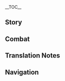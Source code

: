 {{CharacterTabs}}
{{LanguageTabs}}
{{Stub|1={{Meta/VO|tl=1|rm=1}}}}
__TOC__
==Story==
{{VO/Story
|character           = Yoimiya
|language            = zh
|language_s          = zh
|language_t          = zh-tw
|name_s              = 宵宫
|name_t              = 宵宮

|vo_01_01_title_s    = 初次见面…
|vo_01_01_title_t    = 初次見面…
|vo_01_01_subtitle   = Hello
|vo_01_01_file       = VO_{language}{character} Hello.ogg
|vo_01_01_tx_s       = 欢迎光临「长野原」！我叫宵宫，有什么需要的都可以告诉我！<br />呃…「什锦炸串」和「鸟蛋烧」…不不不，我们家不是饭店啦，是做烟花的！嗯，就是这个，闪闪亮亮，啪啦啪啦的，小烟花~
|vo_01_01_tx_t       = 歡迎光臨「長野原」！我叫宵宮，有什麼需要的都可以告訴我！<br />呃…「什錦炸串」和「鳥蛋燒」…不不不，我們家不是餐廳啦，是做煙花的！嗯，就是這個，閃閃亮亮，啪啦啪啦的，小煙花~
|vo_01_01_rm         = 
|vo_01_01_tl         = Welcome to Naganohara! My name is Yoimiya, and tell me when you need anything! Uh...Kushikatsu and Egg Rolls...no no no, we're not a restaurant, we make fireworks! Mm, like these sparkling, crackling little fireworks~

|vo_02_01_title_s    = 闲聊・烟花
|vo_02_01_title_t    = 閒聊・煙花
|vo_02_01_subtitle   = Chat: Fireworks
|vo_02_01_file       = VO_{language}{character} Chat - Fireworks.ogg
|vo_02_01_tx_s       = 烟花易逝，人情长存。
|vo_02_01_tx_t       = 煙花易逝，人情長存。
|vo_02_01_rm         =
|vo_02_01_tl         = Fireworks disappear easily, but relationships are long lasting.

|vo_02_02_title_s    = 闲聊・讲故事
|vo_02_02_title_t    = 閒聊・講故事
|vo_02_02_subtitle   = Chat: Telling Stories
|vo_02_02_file       = VO_{language}{character} Chat - Telling Stories.ogg
|vo_02_02_tx_s       = 没事做的话，我来给你讲故事吧！
|vo_02_02_tx_t       = 沒事做的話，我來跟{{MC|你|妳|mc=1}}講故事吧！
|vo_02_02_rm         =
|vo_02_02_tl         = If you've got nothing to do, I can tell you a story!

|vo_02_03_title_s    = 闲聊・金鱼
|vo_02_03_title_t    = 閒聊・金魚
|vo_02_03_subtitle   = Chat: Goldfish
|vo_02_03_file       = VO_{language}{character} Chat - Goldfish.ogg
|vo_02_03_tx_s       = 你养过金鱼吗？很乖巧很可爱哦。
|vo_02_03_tx_t       = {{MC|你|妳|mc=1}}養過金魚嗎？很乖巧很可愛哦。
|vo_02_03_rm         =
|vo_02_03_tl         = Have you raised goldfish before? They're very obedient and cute.

|vo_03_01_title_s    = 下雨的时候…
|vo_03_01_title_t    = 下雨的時候…
|vo_03_01_subtitle   = When It Rains
|vo_03_01_file       = VO_{language}{character} When It Rains.ogg
|vo_03_01_tx_s       = 呜哇，烟花要湿透了！得找地方躲躲，啊，要来不及了！
|vo_03_01_tx_t       = 嗚哇，煙花要濕透了！得找地方躲躲，啊，要來不及了！
|vo_03_01_rm         =
|vo_03_01_tl         = Wah, the fireworks are getting soaked! We must find a place to hide, ah, we're running out of time!

|vo_03_02_title_s    = 下雪的时候…
|vo_03_02_title_t    = 下雪的時候…
|vo_03_02_subtitle   = When It Snows
|vo_03_02_file       = VO_{language}{character} When It Snows.ogg
|vo_03_02_tx_s       = 哈哈，看我搓个雪球，咻&mdash;&mdash;
|vo_03_02_tx_t       = 哈哈，看我搓個雪球，咻&mdash;&mdash;
|vo_03_02_rm         =
|vo_03_02_tl         = Haha, watch me make a snowball, pew!

|vo_03_03_title_s    = 阳光很好…
|vo_03_03_title_t    = 陽光很好…
|vo_03_03_subtitle   = When the Sun Is Out
|vo_03_03_file       = VO_{language}{character} When the Sun Is Out.ogg
|vo_03_03_tx_s       = 全身上下都暖暖的，好舒服啊。嗯，感觉要飘起来了。
|vo_03_03_tx_t       = 全身上下都暖暖的，好舒服啊。嗯，感覺要飄起來了。
|vo_03_03_rm         =
|vo_03_03_tl         = My entire body feels warm, and it's so comfortable. Mm, I feel like I might float away.

|vo_03_04_title_s    = 刮大风了…
|vo_03_04_title_t    = 颳大風了…
|vo_03_04_subtitle   = When the Wind Is Blowing
|vo_03_04_file       = VO_{language}{character} When the Wind Is Blowing.ogg
|vo_03_04_tx_s       = 风好大啊&mdash;&mdash;声音都被吹回来啦&mdash;&mdash;！
|vo_03_04_tx_t       = 風好大啊&mdash;&mdash;聲音都被吹回來啦&mdash;&mdash;！
|vo_03_04_rm         =
|vo_03_04_tl         = The wind is so big — my voice is getting blown back at me!

|vo_04_01_title_s    = 早上好…
|vo_04_01_title_t    = 早安…
|vo_04_01_subtitle   = Good Morning
|vo_04_01_file       = VO_{language}{character} Good Morning.ogg
|vo_04_01_tx_s       = 啊&mdash;&mdash;早上好啊，早上的空气最新鲜啦，多吸两口就会变聪明哦。
|vo_04_01_tx_t       = 啊&mdash;&mdash;早上好啊，早上的空氣最新鮮啦，多吸兩口就會變聰明哦。
|vo_04_01_rm         =
|vo_04_01_tl         = Ah — good morning. The morning breeze is the freshest, and breathing more of it makes you smarter.

|vo_04_02_title_s    = 中午好…
|vo_04_02_title_t    = 午安…
|vo_04_02_subtitle   = Good Afternoon
|vo_04_02_file       = VO_{language}{character} Good Afternoon.ogg
|vo_04_02_tx_s       = 嗯，该吃午饭啦，欸…今天的鸡蛋，是双黄蛋呢。嘿嘿，运气真好。
|vo_04_02_tx_t       = 嗯，該吃午飯啦，欸…今天的雞蛋，是雙黃蛋呢。嘿嘿，運氣真好。
|vo_04_02_rm         =
|vo_04_02_tl         = Mm, it's time to eat lunch, hey...the egg we have today has a double yolk. Hehe, what wonderful luck.

|vo_04_03_title_s    = 晚上好…
|vo_04_03_title_t    = 晚上好…
|vo_04_03_subtitle   = Good Evening
|vo_04_03_file       = VO_{language}{character} Good Evening.ogg
|vo_04_03_tx_s       = 现在是最适合测试烟花效果的时间，无论是在天上还是地上炸开都会很好看。嘿嘿，开玩笑的，我会注意安全啦。
|vo_04_03_tx_t       = 現在是最適合測試煙花效果的時間，無論是在天上還是地上炸開都會很好看。嘿嘿，開玩笑的，我會注意安全啦。
|vo_04_03_rm         =
|vo_04_03_tl         = Now is the fittest time to test the effects of the fireworks — they would be pretty no matter whether they explode on the ground or the sky. Hehe, just kidding — I would be careful.

|vo_04_04_title_s    = 晚安…
|vo_04_04_title_t    = 晚安…
|vo_04_04_subtitle   = Good Night
|vo_04_04_file       = VO_{language}{character} Good Night.ogg
|vo_04_04_tx_s       = 提问时间&mdash;&mdash;！请问，当看完一整天的烟花之后，接下来要做什么？嘿嘿，答案揭晓：当然是去梦里看烟花啦！晚安，明天见。
|vo_04_04_tx_t       = 提問時間&mdash;&mdash;！請問，當看完一整天的煙花之後，接下來要做什麼？嘿嘿，答案揭曉：當然是去夢裡看煙花啦！晚安，明天見。
|vo_04_04_rm         =
|vo_04_04_tl         = Question time! After watching a whole day of fireworks, what would you do next? Hehe, the answer is: to watch more fireworks in your dreams! Good night, and see you tomorrow.

|vo_05_01_title_s    = 关于{name_s}自己・家事
|vo_05_01_title_t    = 關於{name_t}自己・家事
|vo_05_01_subtitle   = About {character}: Family Matters
|vo_05_01_file       = VO_{language}{character} About {character} - Family Matters.ogg
|vo_05_01_tx_s       = 我的老爹耳朵不太好，小时候我无论对他说什么，他都是一副笑呵呵的样子，我就以为我说的都是对的，所以就一直说，一直说，他就一直笑。后来我才知道他笑是因为他听不清楚，但…只要他真的很开心，那我还是会一直说给他听。
|vo_05_01_tx_t       = 我的老爹耳朵不太好，小時候我無論對他說什麼，他都是一副笑呵呵的樣子，我就以為我說的都是對的，所以就一直說，一直說，他就一直笑。後來我才知道他笑是因為他聽不清楚，但…只要他真的很開心，那我還是會一直說給他聽。
|vo_05_01_rm         =
|vo_05_01_tl         = My pops doesn't have very good hearing. When I was young, he would have this happy expression no matter what I tell him. So I thought that meant everything I said was right, and I kept talking, and talking, and he would keep smiling. Later I knew that he smiles because he can't hear well, though...if it really makes him very happy, I would keep talking to him.

|vo_05_02_title_s    = 关于{name_s}自己・说话
|vo_05_02_title_t    = 關於{name_t}自己・說話
|vo_05_02_subtitle   = About {character}: Talking
|vo_05_02_friendship = 4
|vo_05_02_file       = VO_{language}{character} About {character} - Talking.ogg
|vo_05_02_tx_s       = 我不担心什么「祸从口出」，因为蕴含在语言中的情感是不会骗人的。就算说错话被误会，用更多的话去化解就好，但如果什么都不说，对方就没办法了解你的心意，也就没有和你拉近关系的契机了。
|vo_05_02_tx_t       = 我不擔心什麼「禍從口出」，因為蘊含在語言中的情感是不會騙人的。就算說錯話被誤會，用更多的話去化解就好，但如果什麼都不說，對方就沒辦法瞭解你的心意，也就沒有和你拉近關係的契機了。
|vo_05_02_rm         =
|vo_05_02_tl         = 

|vo_06_01_title_s    = 关于我们・猜拳
|vo_06_01_title_t    = 關於我們・猜拳
|vo_06_01_subtitle   = About Us: Rock, Paper, Scissors
|vo_06_01_file       = VO_{language}{character} About Us - Rock, Paper, Scissors.ogg
|vo_06_01_tx_s       = 我们来玩石头剪刀布吧！听我口令：石头，剪刀，布！好欸，我赢了！我赢了！嗯？我没变啊，才不会变呢。
|vo_06_01_tx_t       = 我們來玩剪刀石頭布吧！聽我口令：剪刀、石頭、布！好欸，我贏了！我贏了！嗯？我沒變拳啊，才不會變呢。
|vo_06_01_rm         =
|vo_06_01_tl         = Let's play rock paper scissors! On my command: rock, paper, scissors! Yay, I won! I won! Hm? I didn't change my choice, I definitely wouldn't.

|vo_06_02_title_s    = 关于我们・陪伴
|vo_06_02_title_t    = 關於我們・陪伴
|vo_06_02_subtitle   = About Us: Companionship
|vo_06_02_friendship = 6
|vo_06_02_file       = VO_{language}{character} About Us - Companionship.ogg
|vo_06_02_tx_s       = 其实我不在意我要做什么事，我更在意的是和我一起做事的人。比如和你在一起，就算只是看看风景，踢踢罐子，我都很开心。因为，跟你说话怎么都说不腻嘛。
|vo_06_02_tx_t       = 其實我不在意我要做什麼事，我更在意的是和我一起做事的人。比如和{{MC|你|妳|mc=1}}在一起，就算只是看看風景，踢踢罐子，我都很開心。因為，跟{{MC|你|妳|mc=1}}說話怎麼都說不膩嘛。
|vo_06_02_rm         =
|vo_06_02_tl         = 

|vo_07_01_title_s    = 关于「神之眼」…
|vo_07_01_title_t    = 關於「神之眼」…
|vo_07_01_subtitle   = About the [[Vision]]
|vo_07_01_friendship = 4
|vo_07_01_file       = VO_{language}{character} About the Vision.ogg
|vo_07_01_tx_s       = 悄悄告诉你一件事哦，我刚刚拿到「神之眼」的时候，我是把它当打火石来用的。我用它点过烟花烧过水，回家就把它往库房一扔不管了。结果，还是我老爹发现，告诉我这是个特别珍贵的东西，要好好保管。哈哈…幸好没有被神明大人收回去。
|vo_07_01_tx_t       = 悄悄告訴{{MC|你|妳|mc=1}}一件事哦，我剛剛拿到「神之眼」的時候，我是把它當打火石來用的。我用它點過煙花燒過水，回家就把它往庫房一丟不管了。結果，還是我老爹發現，告訴我這是個特別珍貴的東西，要好好保管。哈哈…幸好沒有被神明大人收回去。
|vo_07_01_rm         =
|vo_07_01_tl         = 

|vo_07_02_title_s    = 有什么想要分享・海灯节
|vo_07_02_title_t    = 有什麼想要分享・海燈節
|vo_07_02_subtitle   = Something to Share: Lantern Rite
|vo_07_02_file       = VO_{language}{character} Something to Share - Lantern Rite.ogg
|vo_07_02_tx_s       = 你知道吗？璃月的海灯节，有很多烟花都是从我们家订购的。我按照要求做好，再找北斗阿姊用船送去璃月。虽然按锁国令的规矩，我不该把这些东西往外送，但…有节日的地方，烟花一定不能缺席。
|vo_07_02_tx_t       = {{MC|你|妳|mc=1}}知道嗎？璃月的海燈節，有很多煙花都是從我們家訂購的。我按照要求做好，再找北斗阿姊用船送去璃月。雖然按鎖國令的規矩，我不該把這些東西往外送，但…有節日的地方，煙花一定不能缺席。
|vo_07_02_rm         =
|vo_07_02_tl         = Do you know? During the Lantern Rite in Liyue, lots of the fireworks are bought from our store. I make the fireworks based on the requirements, then I find Sister Beidou to ship it to Liyue. Although the Sakoku Decree wouldn't allow me sending these items out of Inazuma...fireworks can't be absent in a place with an ongoing festival.

|vo_07_03_title_s    = 有什么想要分享・循环
|vo_07_03_title_t    = 有什麼想要分享・循環
|vo_07_03_subtitle   = Something to Share: Cycles
|vo_07_03_file       = VO_{language}{character} Something to Share - Cycles.ogg
|vo_07_03_tx_s       = 「烟花在天空中留下的光点消失之后，会变成雨，会变成雪，重新落到地上。它们滋润了大地，抚育了人类，为的是再一次被送上天空，重现华丽的瞬间。」在老爹讲的很多很多故事里，这是我很喜欢的一个。
|vo_07_03_tx_t       = 「煙花在天空中留下的光點消失之後，會變成雨，會變成雪，重新落到地上。它們滋潤了大地，撫育了人類，為的是再一次被送上天空，重現華麗的瞬間。」在老爹講的很多很多故事裡，這是我很喜歡的一個。
|vo_07_03_rm         =
|vo_07_03_tl         = "When the light in the sky that the fireworks leave disappear, it will become rain, or it will become snow, and it would fall on the ground. They moistened the earth, nourishing the humans, for it is to be sent back to the sky, replaying that gorgeous moment." Among the many stories pops told, this one is my favorite.

|vo_07_04_title_s    = 有什么想要分享・光斑
|vo_07_04_title_t    = 有什麼想要分享・光斑
|vo_07_04_subtitle   = Something to Share: Spots of Light
|vo_07_04_file       = VO_{language}{character} Something to Share - Spots of Light.ogg
|vo_07_04_tx_s       = 你小时候踩过地上的光斑吗？就是阳光很好的时候，光线穿过树叶在地上留下的那种光斑。本来以为踩了就会消失，结果它总是会跳到脚背上，我就一直踩，一直踩，试了好久也没成功。那时候挺不甘心的，坐在小石头上叹气，「唉，这个世界上居然有踩不到的东西啊…」
|vo_07_04_tx_t       = {{MC|你|妳|mc=1}}小時候踩過地上的光斑嗎？就是陽光很好的時候，光線穿過樹葉在地上留下的那種光斑。本來以為踩了就會消失，結果它總是會跳到腳背上，我就一直踩，一直踩，試了好久也沒成功。那時候挺不甘心的，坐在小石頭上嘆氣，「唉，這個世界上居然有踩不到的東西啊…」
|vo_07_04_rm         =
|vo_07_04_tl         = 

|vo_07_05_title_s    = 感兴趣的见闻…
|vo_07_05_title_t    = 感興趣的見聞…
|vo_07_05_subtitle   = Interesting Things
|vo_07_05_file       = VO_{language}{character} Interesting Things.ogg
|vo_07_05_tx_s       = 有一次夏日祭，我蹲在孩子们旁边看他们捞金鱼的时候，我突然想，有没有可能做出一种能在水上放的烟花呢？然后，「金鱼烟花」就诞生了！能在水面上游来游去，能发出七彩的光，还能吐泡泡呢，很不可思议吧！…我也没想到我真的能成功，但这个世界上就是有很多很多不可思议的事呢。
|vo_07_05_tx_t       = 有一次夏日祭，我蹲在孩子們旁邊看他們撈金魚的時候，我突然想，有沒有可能做出一種能在水上放的煙花呢？然後，「金魚煙花」就誕生了！能在水面上游來游去，能發出七彩的光，還能吐泡泡呢，很不可思議吧！…我也沒想到我真的能成功，但這個世界上就是有很多很多不可思議的事呢。
|vo_07_05_rm         =
|vo_07_05_tl         = 

|vo_08_01_title_s    = 关于北斗…
|vo_08_01_title_t    = 關於北斗…
|vo_08_01_subtitle   = About [[Beidou]]
|vo_08_01_friendship = 4
|vo_08_01_file       = VO_{language}{character} About Beidou.ogg
|vo_08_01_tx_s       = 稻妻锁国之后，都是北斗阿姊帮我运烟花出去，为了给她一个惊喜，我准备了一个巨大的船型烟花。在「南十字船队」准备离开的时候，这烟花就在他们眼前冲了出去，直飞天空。船员们都以为是船队的船飞出去了，吓了一大跳，但北斗阿姊特别喜欢这个创意。她告诉我，惊喜惊喜，就是要又惊又喜，哈哈。
|vo_08_01_tx_t       = 稻妻鎖國之後，都是北斗阿姊幫我運煙花出去，為了給她一個驚喜，我準備了一個巨大的船型煙花。在「南十字船隊」準備離開的時候，這煙花就在他們眼前衝了出去，直飛天空。船員們都以為是船隊的船飛出去了，嚇了一大跳，但北斗阿姊特別喜歡這個創意。她告訴我，驚喜驚喜，就是要又驚又喜，哈哈。
|vo_08_01_rm         =
|vo_08_01_tl         = 

|vo_08_02_title_s    = 关于雷电将军…
|vo_08_02_title_t    = 關於雷電將軍…
|vo_08_02_subtitle   = About the [[Raiden Shogun]]
|vo_08_02_friendship = 4
|vo_08_02_file       = VO_{language}{character} About the Raiden Shogun.ogg
|vo_08_02_tx_s       = 烟花是和将军追求的「永恒」距离最远的东西，她可能觉得须臾的华光对于稻妻来说没有实际意义。唉，这就是执掌「永恒」的人难以理解的东西吧，正是因为我们都是「须臾之人」，才更需要纪念须臾的美好。
|vo_08_02_tx_t       = 煙花是和將軍追求的「永恆」距離最遠的東西，她可能覺得須臾的華光對於稻妻來說沒有實際意義。唉，這就是執掌「永恆」的人難以理解的東西吧，正是因為我們都是「須臾之人」，才更需要紀念須臾的美好。
|vo_08_02_rm         =
|vo_08_02_tl         = Fireworks are the furthest thing from the Raiden Shogun's "Eternity." She probably thinks that the transient brilliance wouldn't present any practical purpose to Inazuma. Hm, and that's one aspect those seeking "Eternity" would find hard to comprehend — it is exactly because of the fact that we are of a transient nature that we need to treasure the beauty of this transience.

|vo_08_03_title_s    = 关于神里绫华・认真
|vo_08_03_title_t    = 關於神里綾華・認真
|vo_08_03_subtitle   = About [[Kamisato Ayaka]]: Seriousness
|vo_08_03_friendship = 4
|vo_08_03_file       = VO_{language}{character} About Kamisato Ayaka - Seriousness.ogg
|vo_08_03_tx_s       = 因为工作关系，她和我家有很多合作。和其他两个奉行的人不同，她每次都会听我把话说完，还会很认真地回答我，完全不会有不耐烦的样子。嗯，「大家闺秀」这个词，就是为她而生的吧。
|vo_08_03_tx_t       = 因為工作關係，她和我家有很多合作。和其他兩個奉行的人不同，她每次都會聽我把話說完，還會很認真地回答我，完全不會有不耐煩的樣子。嗯，「大家閨秀」這個詞，就是為她而生的吧。
|vo_08_03_rm         =
|vo_08_03_tl         = 

|vo_08_04_title_s    = 关于神里绫华・泡澡
|vo_08_04_title_t    = 關於神里綾華・泡澡
|vo_08_04_subtitle   = About Kamisato Ayaka: Baths
|vo_08_04_friendship = 4
|vo_08_04_file       = VO_{language}{character} About Kamisato Ayaka - Baths.ogg
|vo_08_04_tx_s       = 有一次谈夏日祭的事谈到很晚，我们都很累了，我就邀请她去泡澡解乏。但她听说「泡澡」是很多人泡在同一个池子里的时候，脸一下子就红了，那时候我才意识到，大小姐是不能使用公共浴场的。
|vo_08_04_tx_t       = 有一次談夏日祭的事談到很晚，我們都很累了，我就邀請她去泡澡解乏。但她聽說「泡澡」是很多人泡在同一個池子裡的時候，臉一下子就紅了，那時候我才意識到，大小姐是不能使用公共浴場的。
|vo_08_04_rm         =
|vo_08_04_tl         = There was once we chatted about the festival till late, and since we were both very tired, I invited her for a refreshing bath. But the moment she heard that bathing involves a lot of people in the same pool, her face went red in an instant, and that's when I realized noble ladies can't use public baths.

|vo_08_05_title_s    = 关于托马…
|vo_08_05_title_t    = 關於托馬…
|vo_08_05_subtitle   = About [[Thoma]]
|vo_08_05_friendship = 4
|vo_08_05_file       = VO_{language}{character} About Thoma.ogg
|vo_08_05_tx_s       = 他是个很擅长说话的人，话从他的嘴里说出来，就一定会有他的想法。虽然看似没什么联系，但绕着绕着，最后都巧妙地指向了同一个目的。嗯…总之就是和我的风格完全不一样啦，遇到我搞不定的事，我就会请他出马。
|vo_08_05_tx_t       = 他是個很擅長說話的人，話從他的嘴裡說出來，就一定會有他的想法。雖然看似沒什麼聯繫，但繞著繞著，最後都巧妙地指向了同一個目的。嗯…總之就是和我的風格完全不一樣啦，遇到我搞不定的事，我就會請他出馬。
|vo_08_05_rm         =
|vo_08_05_tl         = 

|vo_08_06_title_s    = 关于八重神子…
|vo_08_06_title_t    = 關於八重神子…
|vo_08_06_subtitle   = About [[Yae Miko]]
|vo_08_06_friendship = 4
|vo_08_06_file       = VO_{language}{character} About Yae Miko.ogg
|vo_08_06_tx_s       = 有次神社祭典，绫华问我能不能为宫司大人准备玩乐用的烟花。可是…宫司大人不是要出席祭典，全程坐在神社里吗？然后我祭典的时候就一直看着她，想知道她要怎么放烟花。我等啊等，等啊等，结果等来了绫华，说宫司大人特别满意…欸？她已经放过了？难道，坐在里面的不是她？
|vo_08_06_tx_t       = 有次神社祭典，綾華問我能不能為宮司大人準備玩樂用的煙花。可是…宮司大人不是要出席祭典，全程坐在神社裡嗎？然後我祭典的時候就一直看著她，想知道她要怎麼放煙花。我等啊等，等啊等，結果等來了綾華，說宮司大人特別滿意…欸？她已經放過了？難道，坐在裡面的不是她？
|vo_08_06_rm         =
|vo_08_06_tl         =

|vo_08_07_title_s    = 关于荒泷一斗・对决
|vo_08_07_title_t    = 關於荒瀧一斗・對決
|vo_08_07_subtitle   = About [[Arataki Itto]]: Duels
|vo_08_07_friendship = 4
|vo_08_07_file       = VO_{language}{character} About Arataki Itto - Duels.ogg
|vo_08_07_tx_s       = 哦，他呀。别看他长得那么凶，他很受小孩子欢迎的。不过他的胜负心很强，每次我们一起陪孩子们玩，最后都会变成我和他一决胜负，比如一口气喝完拉面汤，面无表情吃酸梅什么的，孩子们会猜我们谁会赢，还会在旁边加油助威，哎呀，那我可不能输了，对吧？
|vo_08_07_tx_t       = 哦，他呀。別看他長得那麼兇，他很受小孩子歡迎的。不過他的勝負心很強，每次我們一起陪孩子們玩，最後都會變成我和他一決勝負，比如一口氣喝完拉麵湯，面無表情吃酸梅什麼的，孩子們會猜我們誰會贏，還會在旁邊加油助威，哎呀，那我可不能輸了，對吧？
|vo_08_07_rm         =
|vo_08_07_tl         =

|vo_08_08_title_s    = 关于荒泷一斗・帮派
|vo_08_08_title_t    = 關於荒瀧一斗・幫派
|vo_08_08_subtitle   = About Arataki Itto: Arataki's Gang
|vo_08_08_friendship = 4
|vo_08_08_file       = VO_{language}{character} About Arataki Itto - Arataki's Gang.ogg
|vo_08_08_tx_s       = 「荒泷派」？欸？！原来他不是无所事事的人呐？
|vo_08_08_tx_t       = 「荒瀧派」？欸？！原來他不是無所事事的人啊？
|vo_08_08_rm         =
|vo_08_08_tl         = "Arataki Gang?" Eh?! So he's not someone with nothing to do all day?

|vo_08_09_title_s    = 关于枫原万叶…
|vo_08_09_title_t    = 關於楓原萬葉…
|vo_08_09_subtitle   = About [[Kaedehara Kazuha]]
|vo_08_09_friendship = 4
|vo_08_09_file       = VO_{language}{character} About Kaedehara Kazuha.ogg
|vo_08_09_tx_s       = 像我这样没有心事的人，就喜欢有话直说。而有心事的人，往往都喜欢说古代的诗歌或者沿途的风景，比如花与鸟，风与月，唯独不提眼前的现实。他也是有故事的人吧。嗯，我懂的，我懂的。
|vo_08_09_tx_t       = 像我這樣沒有心事的人，就喜歡有話直說。而有心事的人，往往都喜歡說古代的詩歌或者沿途的風景，比如花與鳥，風與月，唯獨不提眼前的現實。他也是有故事的人吧。嗯，我懂的，我懂的。
|vo_08_09_rm         =
|vo_08_09_tl         = For people who don't have much worries like me, we just say what we want to say. On the other hand, people who do have their troubles often like speaking of ancient poems or the scenery they've encountered — the flowers and the birds, the wind and the moon — just not the reality confronting them. He must also be a person with his own story to tell. Mm, I get it, I get it.

|vo_08_10_title_s    = 关于九条裟罗…
|vo_08_10_title_t    = 關於九條裟羅…
|vo_08_10_subtitle   = About [[Kujou Sara]]
|vo_08_10_friendship = 4
|vo_08_10_file       = VO_{language}{character} About Kujou Sara.ogg
|vo_08_10_tx_s       = 因为治安和消防问题，我经常被抓去天领奉行的属地接受教育。在那帮人里，九条裟罗应该是最讲道理的一个了，至少她不会在了解情况之前就预设我的对错。如果我是正确的，她也会认同我的观点，如果我错了…嘿嘿，那就去拜托托马帮我赔礼道歉。
|vo_08_10_tx_t       = 因為治安和消防問題，我經常被抓去天領奉行的屬地接受訓導。在那幫人裡，九條裟羅應該是最講道理的一個了，至少她不會在瞭解情況之前就預設我的對錯。如果我是正確的，她也會認同我的觀點，如果我錯了…嘿嘿，那就去拜託托馬幫我賠禮道歉。
|vo_08_10_rm         =
|vo_08_10_tl         = 

|vo_08_11_title_s    = 关于早柚…
|vo_08_11_title_t    = 關於早柚…
|vo_08_11_subtitle   = About [[Sayu]]
|vo_08_11_friendship = 4
|vo_08_11_file       = VO_{language}{character} About Sayu.ogg
|vo_08_11_tx_s       = 如果你见到她，记得告诉我哦？我很想带她去参加祭典，给她介绍很多很多新朋友。因为我看她平时精神不是太好，如果认识一些能玩在一起的人，她应该就会慢慢活泼起来吧。
|vo_08_11_tx_t       = 如果{{MC|你|妳|mc=1}}見到她，記得告訴我哦？我很想帶她去參加祭典，給她介紹很多很多新朋友。因為我看她平時精神不是太好，如果認識一些能玩在一起的人，她應該就會慢慢活潑起來吧。
|vo_08_11_rm         =
|vo_08_11_tl         = If you saw her, please remember to tell me. I want to invite her to festivals, introducing to her many, many new friends. It seems that she's often not in a good state, and she might gradually become more energetic if she knew more people who could get along with her.

|vo_08_12_title_s    = 关于可莉…
|vo_08_12_title_t    = 關於可莉…
|vo_08_12_subtitle   = About [[Klee]]
|vo_08_12_friendship = 4
|vo_08_12_file       = VO_{language}{character} About Klee.ogg
|vo_08_12_tx_s       = 嗯？你说在蒙德有个擅长制作炸弹的小孩子？唔，炸弹和烟花其实相差不大，也就是说，她是这方面的天才？真想见上一面呐。欸，但是…让小孩子玩炸弹很危险吧？蒙德人不会担心吗？
|vo_08_12_tx_t       = 嗯？{{MC|你|妳|mc=1}}說在蒙德有個擅長製作炸彈的小孩子？唔，炸彈和煙花其實相差不大，也就是說，她是這方面的天才？真想見上一面哪。欸，但是…讓小孩子玩炸彈很危險吧？蒙德人不會擔心嗎？
|vo_08_12_rm         =
|vo_08_12_tl         = Hm? You're saying there is a kid in Mondstadt who specializes in making bombs? Um, fireworks and bombs aren't actually too different, meaning that she might be a genius in this area? I'd love to meet her. Hm, but...isn't it dangerous letting a kid play with bombs? Won't the Mondstadters worry?

|vo_09_01_title_s    = 想要了解{name_s}・其一
|vo_09_01_title_t    = 想要瞭解{name_t}・其一
|vo_09_01_subtitle   = More About {character}: I
|vo_09_01_file       = VO_{language}{character} More About {character} - 01.ogg
|vo_09_01_tx_s       = 要听我讲故事啊？好呀好呀，这边坐，我给你讲讲最让我自豪的、「长野原」家的故事吧！是难得的正经话题哟。
|vo_09_01_tx_t       = 要聽我講故事啊？好呀好呀，這邊坐，我給{{MC|你|妳|mc=1}}講講最讓我自豪的、「長野原」家的故事吧！是難得的正經話題喲。
|vo_09_01_rm         =
|vo_09_01_tl         = You want to hear me tell a story? Alright alright, sit here, and I will tell you the story that makes me the proudest — the story of the Naganohara family! It's a serious topic — something hard to come by.

|vo_09_02_title_s    = 想要了解{name_s}・其二
|vo_09_02_title_t    = 想要瞭解{name_t}・其二
|vo_09_02_subtitle   = More About {character}: II
|vo_09_02_friendship = 3
|vo_09_02_file       = VO_{language}{character} More About {character} - 02.ogg
|vo_09_02_tx_s       = 我们家有项悠久的传统，那就是我们会给每一位来定做烟花的客人附赠一张纸条，这张纸条只有我们家的人能看懂，上面记录了烟花的具体配方。不管是过去了十年还是一百年，只要客人能把这张纸条带回来，我们家就能做出和当年完全相同的烟花。
|vo_09_02_tx_t       = 我們家有項悠久的傳統，那就是我們會給每一位來訂做煙花的客人附贈一張紙條，這張紙條只有我們家的人能看懂，上面記錄了煙花的具體配方。不管是過去了十年還是一百年，只要客人能把這張紙條帶回來，我們家就能做出和當年完全相同的煙花。
|vo_09_02_rm         =
|vo_09_02_tl         = 

|vo_09_03_title_s    = 想要了解{name_s}・其三
|vo_09_03_title_t    = 想要瞭解{name_t}・其三
|vo_09_03_subtitle   = More About {character}: III
|vo_09_03_friendship = 4
|vo_09_03_file       = VO_{language}{character} More About {character} - 03.ogg
|vo_09_03_tx_s       = 最美的烟花配最棒的瞬间。那些易逝的小心情就这么被封装在烟花里，以另一种形式传承下去。纸条就像一把钥匙，等待想要纪念过去的人来开门。那么，「长野原」烟花匠人的工作，就是帮大家把门看好。
|vo_09_03_tx_t       = 最美的煙花配最棒的瞬間。那些易逝的小心情就這麼被封裝在煙花裡，以另一種形式傳承下去。紙條就像一把鑰匙，等待想要紀念過去的人來開門。那麼，「長野原」煙花匠人的工作，就是幫大家把門看好。
|vo_09_03_rm         =
|vo_09_03_tl         = The most beautiful fireworks go along with the most fantastic moments. All those small and easily gone emotions kept in these fireworks are being passed down in a different form. The slate is like a key, waiting to be opened by the person commemorating those of the past. Craftsmen of the Naganohara take the job of keeping this gate.

|vo_09_04_title_s    = 想要了解{name_s}・其四
|vo_09_04_title_t    = 想要瞭解{name_t}・其四
|vo_09_04_subtitle   = More About {character}: IV
|vo_09_04_friendship = 5
|vo_09_04_file       = VO_{language}{character} More About {character} - 04.ogg
|vo_09_04_tx_s       = 夏日祭上每时每刻都在诞生动人的故事，在烟花下相识相知的人们慢慢成长，成熟，最终老去。当他们放起如初的烟花，天空中倒映出的依然是他们如初的模样…烟花不是永恒的，但藏在烟花背后的美妙情感，我觉得应该和稻妻一起走向永恒。
|vo_09_04_tx_t       = 夏日祭上每時每刻都在誕生動人的故事，在煙花下相識相知的人們慢慢成長，成熟，最終老去。當他們放起如初的煙花，天空中倒映出的依然是他們如初的模樣…煙花不是永恆的，但藏在煙花背後的美妙情感，我覺得應該和稻妻一起走向永恆。
|vo_09_04_rm         =
|vo_09_04_tl         = 

|vo_09_05_title_s    = 想要了解{name_s}・其五
|vo_09_05_title_t    = 想要瞭解{name_t}・其五
|vo_09_05_subtitle   = More About {character}: V
|vo_09_05_friendship = 6
|vo_09_05_file       = VO_{language}{character} More About {character} - 05.ogg
|vo_09_05_tx_s       = 最后的故事，就不由我来讲了吧，我很想和你静静看一场烟花，把今夜的美景，还有你想说的话全部记录下来。啊，不要误会，不是到此为止的意思，而是关于我们的「故事」，从此才要开始。
|vo_09_05_tx_t       = 最後的故事，就不由我來講了吧，我很想和{{MC|你|妳|mc=1}}靜靜看一場煙花，把今夜的美景，還有{{MC|你|妳|mc=1}}想說的話全部記錄下來。啊，不要誤會，不是到此為止的意思，而是關於我們的「故事」，從此才要開始。
|vo_09_05_rm         =
|vo_09_05_tl         =

|vo_10_01_title_s    = {name_s}的爱好・玩耍
|vo_10_01_title_t    = {name_t}的愛好・玩耍
|vo_10_01_subtitle   = {character}'s Hobbies: Playing
|vo_10_01_file       = VO_{language}{character} Hobbies - Playing.ogg
|vo_10_01_tx_s       = 烟花！啊，这个不算吗？那我想想，唔…这个问题好难啊，我喜欢和邻居聊家常，也喜欢和小孩子一起逛夏日祭、游泳、摘野果，好像没办法挑一个特殊的出来…哦，我懂了！我喜欢的，应该就是和大家一起玩吧！
|vo_10_01_tx_t       = 煙花！啊，這個不算嗎？那我想想，唔…這個問題好難啊，我喜歡和鄰居聊家常，也喜歡和小孩子一起逛夏日祭、游泳、摘野果，好像沒辦法挑一個特殊的出來…哦，我懂了！我喜歡的，應該就是和大家一起玩吧！
|vo_10_01_rm         =
|vo_10_01_tl         =

|vo_10_02_title_s    = {name_s}的爱好・模仿
|vo_10_02_title_t    = {name_t}的愛好・模仿
|vo_10_02_subtitle   = {character}'s Hobbies: Copycat
|vo_10_02_file       = VO_{language}{character} Hobbies - Copycat.ogg
|vo_10_02_tx_s       = 咕噜咕噜咕噜，嘿！哈哈，我在学派蒙消失的动作。
|vo_10_02_tx_t       = 咕嚕咕嚕咕嚕，嘿！哈哈，我在學派蒙消失的動作。
|vo_10_02_rm         =
|vo_10_02_tl         = *Blubbering sounds* Haha, I'm imitating the movement Paimon makes when she disappears.

|vo_10_03_title_s    = {name_s}的烦恼…
|vo_10_03_title_t    = {name_t}的煩惱…
|vo_10_03_subtitle   = {character}'s Troubles
|vo_10_03_file       = VO_{language}{character} Troubles.ogg
|vo_10_03_tx_s       = 嗯，我追读了好长时间的小说，终于迎来了大结局，结果女主角失忆了，说好的婚礼也没办成…好难过，怎么这样！
|vo_10_03_tx_t       = 嗯，我追讀了好長時間的小說，終於迎來了大結局，結果女主角失憶了，說好的婚禮也沒辦成…好難過，怎麼這樣！
|vo_10_03_rm         =
|vo_10_03_tl         = Mm, I'm finally at the big ending to a book I've been reading into for a long while, only to know that the female protagonist lost her memory and wasn't able to attend the planned marriage... It's so sad, how can this be!

|vo_10_04_title_s    = 喜欢的食物…
|vo_10_04_title_t    = 喜歡的食物…
|vo_10_04_subtitle   = Favorite Food
|vo_10_04_file       = VO_{language}{character} Favorite Food.ogg
|vo_10_04_tx_s       = 比起主食，我更喜欢吃点心，每次祭典的时候我都会一家一家吃过去，直到吃不下为止。对了，你擅长做点心吗？我拿我做的团子和你换，这几个大的都给你。
|vo_10_04_tx_t       = 比起主食，我更喜歡吃點心，每次祭典的時候我都會一家一家吃過去，直到吃不下為止。對了，{{MC|你|妳|mc=1}}擅長做點心嗎？我拿我做的糰子和{{MC|你|妳|mc=1}}換，這幾個大的都給{{MC|你|妳|mc=1}}。
|vo_10_04_rm         =
|vo_10_04_tl         = Compared to regular meals, I like eating snacks more. Every festival, I would eat past stall by stall until I am full. By the way, are you good in making snacks? I'll trade my dango with yours — I'll give you all these big ones.

|vo_11_01_title_s    = 讨厌的食物…
|vo_11_01_title_t    = 討厭的食物…
|vo_11_01_subtitle   = Least Favorite Food
|vo_11_01_file       = VO_{language}{character} Least Favorite Food.ogg
|vo_11_01_tx_s       = 牛奶。喝了牛奶的话肚子里面就像开烟花会一样，噼里啪啦的。但加了牛奶的菜或者点心我可以吃，我也不知道为什么。可能是肚子里的小仙灵比较挑食？
|vo_11_01_tx_t       = 牛奶。喝了牛奶的話肚子裡面就像開煙花會一樣，劈哩啪啦的。但加了牛奶的菜或者點心我可以吃，我也不知道為什麼。可能是肚子裡的小仙靈比較挑食？
|vo_11_01_rm         =
|vo_11_01_tl         = Milk. Drinking milk makes me feel as if there is a crackling fireworks show in my stomach. However, I'm not sure why I can eat vegetables or snacks with milk as an ingredient. Maybe the little spirit in my stomach is a bit picky?

<!-- Receiving a Gift -->
|vo_11_02_title_s    = 收到赠礼・其一
|vo_11_02_title_t    = 收到贈禮・其一
|vo_11_02_subtitle   = Receiving a Gift: I
|vo_11_02_file       = VO_{language}{character} Receiving a Gift - 01.ogg
|vo_11_02_tx_s       = 哇，你做点心的手艺很不一般啊！去祭典上摆摊的话，肯定会成为最热门的那一个吧！
|vo_11_02_tx_t       = 哇，{{MC|你|妳|mc=1}}做點心的手藝很不一般啊！去祭典上擺攤的話，肯定會成為最熱門的那一個吧！
|vo_11_02_rm         = Wa, nǐ zuò diǎnxīn de shǒuyì hěn bù yībān a! Qù jìdiǎn shàng bǎitān dehuà, kěndìng huì chéngwéi zuì rèmén de nà yīgè ba!
|vo_11_02_tl         = Wow, your snack-making craftsmanship is extraordinary! If you were to put up a stall in the festival, you'd definitely be able to become the most popular one!

|vo_11_03_title_s    = 收到赠礼・其二
|vo_11_03_title_t    = 收到贈禮・其二
|vo_11_03_subtitle   = Receiving a Gift: II
|vo_11_03_file       = VO_{language}{character} Receiving a Gift - 02.ogg
|vo_11_03_tx_s       = 吃到了好吃的东西，人就会变得很有精神。一有精神，就想开始讲故事。嗯，我来挑个故事吧！
|vo_11_03_tx_t       = 吃到了好吃的東西，人就會變得很有精神。一有精神，就想開始講故事。嗯，我來挑個故事吧！
|vo_11_03_rm         = Chīdàole hǎochī de dōngxi, rén jiù huì biàn de hěn yǒu jīngshén. Yī yǒu jīngshén, jiù xiǎng kāishǐ jiǎng gùshì. Ǹg, wǒ lái tiāo gè gùshì ba!
|vo_11_03_tl         = When a person eats something yummy, they'll be filled with energy. When they're filled with energy, they'll want to tell a story. Mmm, allow me to choose a story!

|vo_11_04_title_s    = 收到赠礼・其三
|vo_11_04_title_t    = 收到贈禮・其三
|vo_11_04_subtitle   = Receiving a Gift: III
|vo_11_04_file       = VO_{language}{character} Receiving a Gift - 03.ogg
|vo_11_04_tx_s       = 哎呀，肚子里面好像有飘浮灵在上下闹腾…这不应该呀…
|vo_11_04_tx_t       = 哎呀，肚子裡面好像有飄浮靈在上下鬧騰…這不應該呀…
|vo_11_04_rm         = Āiyā, dùzi lǐmiàn hǎoxiàng yǒu Piāofú-líng zài shàngxià nàoteng... Zhè bù yìnggāi ya...
|vo_11_04_tl         = Uh oh, it feels like there's a {{lex|Specter|zh}} making a racket in my stomach... This shouldn't be...

<!-- Birthday -->
|vo_12_01_title_s    = 生日…
|vo_12_01_title_t    = 生日…
|vo_12_01_subtitle   = Birthday
|vo_12_01_file       = VO_{language}{character} Birthday.ogg
|vo_12_01_tx_s       = 生日从来都不是你一个人的节日哦，愿意为你送蛋糕，点蜡烛，鼓掌欢呼的人，都发自真心地感谢你能够降生在这个世界上。所以，一定要热热闹闹的才好，让所有人都有感谢你的机会！那么，生日快乐！准备好了吗？我要放烟花了！
|vo_12_01_tx_t       = 生日從來都不是{{MC|你|妳|mc=1}}一個人的節日哦，願意為{{MC|你|妳|mc=1}}送蛋糕，點蠟燭，鼓掌歡呼的人，都發自真心地感謝{{MC|你|妳|mc=1}}能夠降生在這個世界上。所以，一定要熱熱鬧鬧的才好，讓所有人都有感謝{{MC|你|妳|mc=1}}的機會！那麼，生日快樂！準備好了嗎？我要放煙花了！
|vo_12_01_rm         =
|vo_12_01_tl         = 

<!-- Feelings About Ascension -->
|vo_13_01_title_s    = 突破的感受・起
|vo_13_01_title_t    = 突破的感受・起
|vo_13_01_subtitle   = Feelings About Ascension: Intro
|vo_13_01_ascension  = 1
|vo_13_01_file       = VO_{language}{character} Feelings About Ascension -  01.ogg
|vo_13_01_tx_s       = 飞得更高，炸得更响！
|vo_13_01_tx_t       = 飛得更高，炸得更響！
|vo_13_01_rm         =
|vo_13_01_tl         = The higher it flies, the louder the explosion!

|vo_13_02_title_s    = 突破的感受・承
|vo_13_02_title_t    = 突破的感受・承
|vo_13_02_subtitle   = Feelings About Ascension: Building Up
|vo_13_02_ascension  = 2
|vo_13_02_file       = VO_{language}{character} Feelings About Ascension -  02.ogg
|vo_13_02_tx_s       = 哈哈，我来试试看，直接用弓箭把烟花送上天空吧！
|vo_13_02_tx_t       = 哈哈，我來試試看，直接用弓箭把煙花送上天空吧！
|vo_13_02_rm         =
|vo_13_02_tl         = Haha, let me try directly sending fireworks into the sky with the bow!

|vo_13_03_title_s    = 突破的感受・转
|vo_13_03_title_t    = 突破的感受・轉
|vo_13_03_subtitle   = Feelings About Ascension: Climax
|vo_13_03_ascension  = 4
|vo_13_03_file       = VO_{language}{character} Feelings About Ascension -  03.ogg
|vo_13_03_tx_s       = 难得从你这里学到了这么多战斗技巧，干脆除了烟花工匠之外，我再去兼职当冒险家好了，或者…「英雄」也不错？
|vo_13_03_tx_t       = 難得從{{MC|你|妳|mc=1}}這裡學到了這麼多戰鬥技巧，乾脆除了煙花工匠之外，我再去兼職當冒險家好了，或者…「英雄」也不錯？
|vo_13_03_rm         =
|vo_13_03_tl         = 

|vo_13_04_title_s    = 突破的感受・合
|vo_13_04_title_t    = 突破的感受・合
|vo_13_04_subtitle   = Feelings About Ascension: Conclusion
|vo_13_04_ascension  = 4
|vo_13_04_file       = VO_{language}{character} Feelings About Ascension -  04.ogg
|vo_13_04_tx_s       = 「『英雄形态』的宵宫姐姐登场！邪恶退散！正义必胜！」<br />就这么和小孩子们介绍你教给我的新力量，没问题吧？应该很帅吧。嘿嘿，如果有人欺负你也要告诉我哦，宵宫姐姐帮你出头！
|vo_13_04_tx_t       = 「『英雄形態』的宵宮姐姐登場！邪惡退散！正義必勝！」<br />就這麼和小孩子們介紹{{MC|你|妳|mc=1}}教給我的新力量，沒問題吧？應該很帥吧。嘿嘿，如果有人欺負{{MC|你|妳|mc=1}}也要告訴我哦，宵宮姐姐幫{{MC|你|妳|mc=1}}出頭！
|vo_13_04_rm         =
|vo_13_04_tl         =
}}

==Combat==
{{Combat VO
|character           = Yoimiya
|language            = zh

|skill_1_tx_s        = 想看烟花吗？
|skill_1_tx_t        = 想看煙花嗎？
|skill_1_rm          = Xiǎng kàn yānhuā ma?
|skill_1_tl          = Wanna see the fireworks?
|skill_2_tx_s        = 点燃引信！
|skill_2_tx_t        = 點燃引信！
|skill_2_rm          = Diǎnrán yǐnxìn!
|skill_2_tl          = Light the fuse!
|skill_3_tx_s        = 小心火烛~
|skill_3_tx_t        = 小心火燭~
|skill_3_rm          = Xiǎoxīn huǒzhú~
|skill_3_tl          = Beware of fires~<ref group="TN •">This is likely a reference to {{Lang|mini=1|zh={{w|zh:打更|打更}}|zh_rm=dǎgēng}}, an old Chinese practice of timekeeping at night in which a village watchman would go on patrol with a gong and announce certain reminders at specific hours. The reminder {{Lang|mini=1|zh=天干物燥，小心火烛|zh_tl=the weather is dry, beware of fires}} would usually be repeated at around 7 PM - 9 PM in the evening.</ref>

|burst_1_tx_s        = 祭典重现！
|burst_1_tx_t        = 祭典重現！
|burst_1_rm          = Jìdiǎn chóngxiàn!
|burst_1_tl          = The festival returns!
|burst_2_tx_s        = 金鱼来啦！
|burst_2_tx_t        = 金魚來啦！
|burst_2_rm          = Jīnyǔ lái la!
|burst_2_tl          = Here comes the goldfish!
|burst_3_tx_s        = 烟花来喽！
|burst_3_tx_t        = 煙花來囉！
|burst_3_rm_s        = Yānhuā lái lou!
|burst_3_rm_t        = Yānhuā lái luo!
|burst_3_tl          = Here come the fireworks!

|sprint-s_1_file     = Sprint Start 01,Sprint Start 02,Sprint Start 03

|glider_1_tx_s       = 飞高高啦&mdash;&mdash;
|glider_1_tx_t       = 飛高高啦&mdash;&mdash;
|glider_1_rm         = Fēi gāogāo la{{lmdash}}
|glider_1_tl         = I'm flying high&mdash;
|glider_2_file       = Deploying Wind Glider 02,Deploying Wind Glider 03

|chest_1_tx_s        = 会有烟花材料吗？
|chest_1_tx_t        = 會有煙花材料嗎？
|chest_1_rm          = Huì yǒu yānhuā cáiliào ma?
|chest_1_tl          = Will there be firework materials in there?
|chest_2_tx_s        = 里面有什么呢？
|chest_2_tx_t        = 裡面有什麼呢？
|chest_2_rm          = Lǐmiàn yǒu shénme ne?
|chest_2_tl          = What could be inside?
|chest_3_tx_s        = 我来开我来开！
|chest_3_tx_t        = 我來開我來開！
|chest_3_rm          = Wǒ lái kāi wǒ lái kāi!
|chest_3_tl          = Let me open it, let me open it!

|low-hp_1_tx_s       = 不妙不妙！
|low-hp_1_tx_t       = 不妙不妙！
|low-hp_1_rm         = Bù miào bù miào!
|low-hp_1_tl         = Not good, not good!
|low-hp_2_tx_s       = 出丑了啊…
|low-hp_2_tx_t       = 出醜了啊…
|low-hp_2_rm         = Chūchǒule a...
|low-hp_2_tl         = This is humiliating...
|low-hp_3_tx_s       = 得小心起来了啊。
|low-hp_3_tx_t       = 得小心起來了啊。
|low-hp_3_rm         = Děi xiǎoxīn qǐlái a.
|low-hp_3_tl         = Gotta be more careful.

<!-- Ally at Low HP -->
|ally-low-hp_1_tx_s  = 换我来支援你！
|ally-low-hp_1_tx_t  = 換我來支援你！
|ally-low-hp_1_rm    = Huàn wǒ lái zhīyuán nǐ!
|ally-low-hp_1_tl    = It's my turn to support you!
|ally-low-hp_2_tx_s  = 别担心，有我在。
|ally-low-hp_2_tx_t  = 別擔心，有我在。
|ally-low-hp_2_rm    = Bié dānxīn, yǒu wǒ zài.
|ally-low-hp_2_tl    = Don't worry. I'm here.

|fallen_1_tx_s       = 一不小心就…
|fallen_1_tx_t       = 一不小心就…
|fallen_1_rm         = Yībùxiǎoxīn jiù...
|fallen_1_tl         = Just a little slip-up...
|fallen_2_tx_s       = 玩过头了…
|fallen_2_tx_t       = 玩過頭了…
|fallen_2_rm         = Wǎn guòtóule...
|fallen_2_tl         = I played too much...
|fallen_3_tx_s       = 祭典…结束了。
|fallen_3_tx_t       = 祭典…結束了。
|fallen_3_rm         = Jìdiǎn... jiéshùle.
|fallen_3_tl         = The festival... has ended.

|hit-l_1_file        = Light Hit Taken 02
|hit-l_1_tx_s        = 轻点啊。
|hit-l_1_tx_t        = 輕一點啊。
|hit-l_1_rm_s        = Qīng diǎn a.
|hit-l_1_rm_t        = Qīng yīdiǎn a.
|hit-l_1_tl          = Not so hard.
|hit-l_2_file        = Light Hit Taken 01,Light Hit Taken 03,Light Hit Taken 04,Light Hit Taken 05,Light Hit Taken 06

|hit-h_1_file        = Heavy Hit Taken 02
|hit-h_1_tx_s        = 这下不算！
|hit-h_1_tx_t        = 這下不算！
|hit-h_1_rm          = Zhèxià bù suàn!
|hit-h_1_tl          = That doesn't count!
|hit-h_2_file        = Heavy Hit Taken 01,Heavy Hit Taken 03,Heavy Hit Taken 04,Heavy Hit Taken 05,Heavy Hit Taken 06

|join_1_tx_s         = 你想办祭典吗？
|join_1_tx_t         = {{MC|你|妳|mc=1}}想辦祭典嗎？
|join_1_rm           = Nǐ xiǎng bàn jìdiǎn ma?
|join_1_tl           = Do you want to plan a festival?
|join_2_tx_s         = 一起去玩吧！
|join_2_tx_t         = 一起去玩吧！
|join_2_rm           = Yīqǐ qù wán ba!
|join_2_tl           = Let's go and play together!
|join_3_tx_s         = 同行的伙伴增加了！
|join_3_tx_t         = 同行的夥伴增加了！
|join_3_rm           = Tóngxíng de huǒbàn zēngjiāle!
|join_3_tl           = We have more companions to travel with!

|idle_1_file         = Standby 01, Standby 02

|atk-l_1_file        = Light Attack 01,Light Attack 02,Light Attack 03,Light Attack 04,Light Attack 05,Light Attack 06,Light Attack 07

|atk-m_1_file        = Mid Attack 01,Mid Attack 02,Mid Attack 03

|atk-h_1_file        = Heavy Attack 01,Heavy Attack 02,Heavy Attack 03

|climb_1_file        = Climbing 01,Climbing 02,Climbing 03,Climbing 04,Climbing 05

|climb-b_1_file      = Climbing Breath 01,Climbing Breath 02,Climbing Breath 03

|jump_1_file         = Jumping 01,Jumping 02,Jumping 03,Jumping 04,Jumping 05
}}

==Translation Notes==
{{Reflist|group=TN •}}

==Navigation==
{{Character Navbox|link type=vo-zh}}